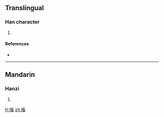 ==Translingual==

===Han character===
{{Han char|rn=75|rad=木|as=10|sn=14|four=|canj=木卜女田 (DYVW)}}

# {{defn|Han|sort=木10}}

====References====
* {{Han ref|kx=0546.230|dkj=15332|hdz=21269.010|uh=69D2|ud=27090}}

----

==Mandarin==

===Hanzi===
{{cmn-hanzi|pin=[[xù]] ([[xu4]])|wg=hsü<sup>4</sup>}}

# {{defn|Mandarin}}

[[fr:槒]]
[[zh:槒]]